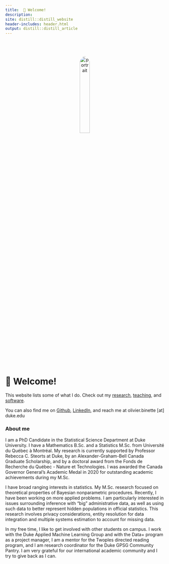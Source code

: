 ```yaml
---
title: 	👋 Welcome!
description:
site: distill::distill_website
header-includes: header.html
output: distill::distill_article
---
```


  <link rel="stylesheet" href="custom.css">


<center>
<img src="media/portrait2.jpg" alt="portrait" width="25%" style="border-radius: 50%; margin-top:10%">
</center>
 
# 👋 Welcome!

This website lists some of what I do. Check out my [ research](./research.html), [teaching](./teaching.html), and [software](./software.html).

You can also find me on [Github](https://github.com/olivierbinette), [LinkedIn](https://www.linkedin.com/in/olivier-binette/), and reach me at olivier.binette [at] duke.edu

### About me

I am a PhD Candidate in the Statistical Science Department at Duke University. I have a Mathematics B.Sc. and a Statistics M.Sc. from Université du Québec à Montréal. My research is currently supported by Professor Rebecca C. Steorts at Duke, by an Alexander-Graham-Bell Canada Graduate Scholarship, and by a doctoral award from the Fonds de Recherche du Québec - Nature et Technologies. I was awarded the Canada Governor General's Academic Medal in 2020 for outstanding academic achievements during my M.Sc.

I have broad ranging interests in statistics. My M.Sc. research focused on theoretical properties of Bayesian nonparametric procedures. Recently, I have been working on more applied problems. I am particularly interested in issues surrounding inference with "big" administrative data, as well as using such data to better represent hidden populations in official statistics. This research involves privacy considerations, entity resolution for data integration and multiple systems estimation to account for missing data. 

In my free time, I like to get involved with other students on campus. I work with the Duke Applied Machine Learning Group and with the Data+ program as a project manager, I am a mentor for the Twoples directed reading program, and I am research coordinator for the Duke GPSG Community Pantry. I am very grateful for our international academic community and I try to give back as I can.


